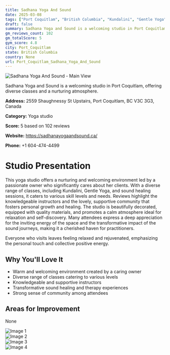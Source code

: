 ```yaml
---
title: Sadhana Yoga And Sound
date: 2025-03-08
tags: ["Port Coquitlam", "British Columbia", "Kundalini", "Gentle Yoga", "Sound Healing", "nurturing", "community-oriented", "Port Coquitlam"]  
draft: false
summary: Sadhana Yoga and Sound is a welcoming studio in Port Coquitlam, offering diverse classes and a nurturing atmosphere.
gm_reviews_count: 102
gm_totalScore: 5
gym_score: 4.8
city: Port_Coquitlam
state: British Columbia
country: None
url: Port_Coquitlam_Sadhana_Yoga_And_Sound
---
```


<div className="aspect-[16/9] relative my-8">
  <img 
    src="https://lh5.googleusercontent.com/p/AF1QipMZ1-XwdWSf6L1fS4zWbTNUp7tFkHIjxuLvRHJw=w1920-h1080-k-no"
    alt="Sadhana Yoga And Sound - Main View"
    className="object-cover absolute inset-0 w-full h-full rounded-lg"
  />
</div>

Sadhana Yoga and Sound is a welcoming studio in Port Coquitlam, offering diverse classes and a nurturing atmosphere.

**Address:** 2559 Shaughnessy St Upstairs, Port Coquitlam, BC V3C 3G3, Canada

**Category:** Yoga studio

**Score:** 5 based on 102 reviews

**Website:** https://sadhanayogaandsound.ca/

**Phone:** +1 604-474-4499

# Studio Presentation

This yoga studio offers a nurturing and welcoming environment led by a passionate owner who significantly cares about her clients. With a diverse range of classes, including Kundalini, Gentle Yoga, and sound healing sessions, it caters to various skill levels and needs. Reviews highlight the knowledgeable instructors and the lovely, supportive community that fosters personal growth and healing. The studio is beautifully decorated, equipped with quality materials, and promotes a calm atmosphere ideal for relaxation and self-discovery. Many attendees express a deep appreciation for the inviting energy of the space and the transformative impact of the sound journeys, making it a cherished haven for practitioners.

Everyone who visits leaves feeling relaxed and rejuvenated, emphasizing the personal touch and collective positive energy.

## Why You'll Love It

- Warm and welcoming environment created by a caring owner
- Diverse range of classes catering to various levels
- Knowledgeable and supportive instructors
- Transformative sound healing and therapy experiences
- Strong sense of community among attendees

## Areas for Improvement

None

<div className="grid grid-cols-1 xl:grid-cols-2 gap-4 my-8">
<div className="aspect-[4/3] relative"><img src="https://lh3.googleusercontent.com/p/AF1QipM1v_0GMIPqmESyhYu8B2eHxOMZ3E-Z2liDBJeR=w1920-h1080-k-no" alt="Image 1" className="object-cover absolute inset-0 w-full h-full rounded-lg" /></div>
<div className="aspect-[4/3] relative"><img src="https://lh5.googleusercontent.com/p/AF1QipPVmihkKF0hCoR0sUnjd-6H0WnZb7EDvPgBReku=w1920-h1080-k-no" alt="Image 2" className="object-cover absolute inset-0 w-full h-full rounded-lg" /></div>
<div className="aspect-[4/3] relative"><img src="https://lh5.googleusercontent.com/p/AF1QipNOfhh5agyMa6eZyMBmLBo63HIa3NLQQXFP9Y2O=w1920-h1080-k-no" alt="Image 3" className="object-cover absolute inset-0 w-full h-full rounded-lg" /></div>
<div className="aspect-[4/3] relative"><img src="https://lh5.googleusercontent.com/p/AF1QipO6R2smPHmj9fiXBA8AnztRIGNLdS0aSVDkc8p7=w1920-h1080-k-no" alt="Image 4" className="object-cover absolute inset-0 w-full h-full rounded-lg" /></div>
</div>